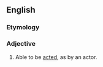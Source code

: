 ==English==

===Etymology===
{{suffix|act|able|lang=en}}

===Adjective===
{{en-adj}}
# Able to be [[acted]], as by an actor.
#: {{rfquotek|Tennyson}}